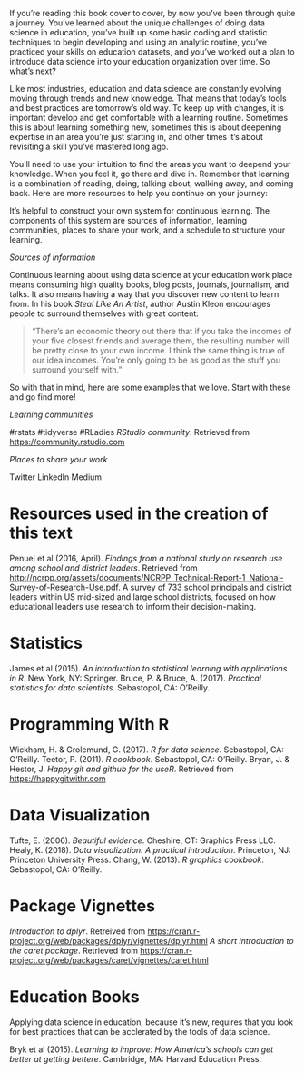 If you're reading this book cover to cover, by now you've been through quite a journey. 
You've learned about the unique challenges of doing data science in education, you've built up some basic coding and statistic techniques to begin developing and using an analytic routine, you've practiced your skills on education datasets, and you've worked out a plan to introduce data science into your education organization over time. So what's next? 

Like most industries, education and data science are constantly evolving moving through trends and new knowledge. That means that today's tools and best practices are tomorrow's old way. To keep up with changes, it is important develop and get comfortable with a learning routine. Sometimes this is about learning something new, sometimes this is about deepening expertise in an area you're just starting in, and other times it's about revisiting a skill you've mastered long ago. 

You'll need to use your intuition to find the areas you want to deepend your knowledge. When you feel it, go there and dive in. Remember that learning is a combination of reading, doing, talking about, walking away, and coming back. Here are more resources to help you continue on your journey: 

It's helpful to construct your own system for continuous learning. The components of this system are sources of information, learning communities, places to share your work, and a schedule to structure your learning. 

*Sources of information* 

Continuous learning about using data science at your education work place means consuming high quality books, blog posts, journals, journalism, and talks. It also means having a way that you discover new content to learn from. In his book *Steal Like An Artist*, author Austin Kleon encourages people to surround themselves with great content: 

>“There’s an economic theory out there that if you take the incomes of your five closest friends and average them, the resulting number will be pretty close to your own income. I think the same thing is true of our idea incomes. You’re only going to be as good as the stuff you surround yourself with.”

So with that in mind, here are some examples that we love. Start with these and go find more!

*Learning communities*

#rstats
#tidyverse
#RLadies
*RStudio community*. Retrieved from [https://community.rstudio.com](https://community.rstudio.com)

*Places to share your work* 

Twitter
LinkedIn
Medium 

# Resources used in the creation of this text

Penuel et al (2016, April). *Findings from a national study on research use among school and district leaders*. Retrieved from [http://ncrpp.org/assets/documents/NCRPP_Technical-Report-1_National-Survey-of-Research-Use.pdf](http://ncrpp.org/assets/documents/NCRPP_Technical-Report-1_National-Survey-of-Research-Use.pdf). A survey of 733 school principals and district leaders within US mid-sized and large school districts, focused on how educational leaders use research to inform their decision-making.

# Statistics 

James et al (2015). *An introduction to statistical learning with applications in R*. New York, NY: Springer.
Bruce, P. & Bruce, A. (2017). *Practical statistics for data scientists*. Sebastopol, CA: O'Reilly.

# Programming With R

Wickham, H. & Grolemund, G. (2017). *R for data science*. Sebastopol, CA: O'Reilly.
Teetor, P. (2011). *R cookbook*. Sebastopol, CA: O'Reilly.
Bryan, J. & Hestor, J. *Happy git and github for the useR*. Retrieved from [https://happygitwithr.com](https://happygitwithr.com)

# Data Visualization 

Tufte, E. (2006). *Beautiful evidence*. Cheshire, CT: Graphics Press LLC. 
Healy, K. (2018). *Data visualization: A practical introduction*. Princeton, NJ: Princeton University Press.
Chang, W. (2013). *R graphics cookbook*. Sebastopol, CA: O'Reilly.

# Package Vignettes

*Introduction to dplyr*. Retreived from [https://cran.r-project.org/web/packages/dplyr/vignettes/dplyr.html](https://cran.r-project.org/web/packages/dplyr/vignettes/dplyr.html)
*A short introduction to the caret package*. Retrieved from [https://cran.r-project.org/web/packages/caret/vignettes/caret.html]([https://cran.r-project.org/web/packages/caret/vignettes/caret.html)

# Education Books

Applying data science in education, because it's new, requires that you look for best practices that can be acclerated by the tools of data science. 

Bryk et al (2015). *Learning to improve: How America's schools can get better at getting bettere*. Cambridge, MA: Harvard Education Press. 